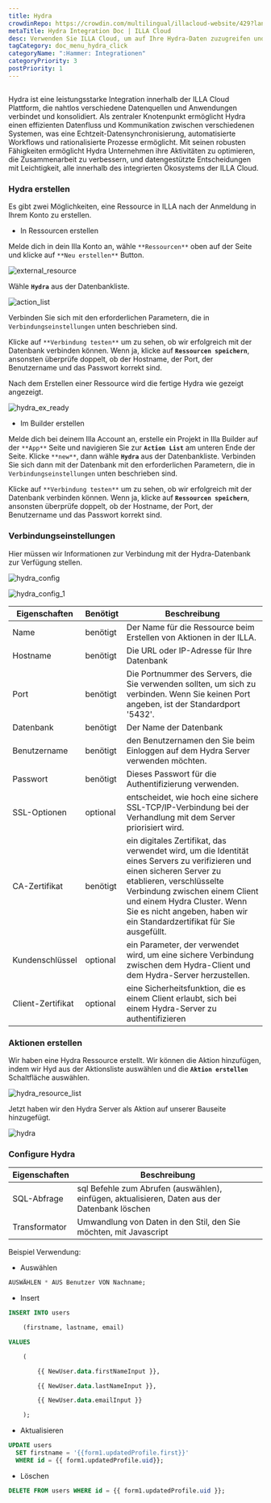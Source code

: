 ```yaml
---
title: Hydra
crowdinRepo: https://crowdin.com/multilingual/illacloud-website/429?languages=de&filter=basic&value=0
metaTitle: Hydra Integration Doc | ILLA Cloud
desc: Verwenden Sie ILLA Cloud, um auf Ihre Hydra-Daten zuzugreifen und mit ihnen zu arbeiten. Apps erstellen, die Daten abfragen, bearbeiten und anzeigen können.
tagCategory: doc_menu_hydra_click
categoryName: ":Hammer: Integrationen"
categoryPriority: 3
postPriority: 1
---
```


## <h2 hidden>Was ist Hydra?</h2>

Hydra ist eine leistungsstarke Integration innerhalb der ILLA Cloud Plattform, die nahtlos verschiedene Datenquellen und Anwendungen verbindet und konsolidiert. Als zentraler Knotenpunkt ermöglicht Hydra einen effizienten Datenfluss und Kommunikation zwischen verschiedenen Systemen, was eine Echtzeit-Datensynchronisierung, automatisierte Workflows und rationalisierte Prozesse ermöglicht. Mit seinen robusten Fähigkeiten ermöglicht Hydra Unternehmen ihre Aktivitäten zu optimieren, die Zusammenarbeit zu verbessern, und datengestützte Entscheidungen mit Leichtigkeit, alle innerhalb des integrierten Ökosystems der ILLA Cloud.

### Hydra erstellen

Es gibt zwei Möglichkeiten, eine Ressource in ILLA nach der Anmeldung in Ihrem Konto zu erstellen.

-   In Ressourcen erstellen

Melde dich in dein Illa Konto an, wähle `**Ressourcen**` oben auf der Seite und klicke auf `**Neu erstellen**` Button.

![external_resource](https://cdn.illacloud.com/official-website/img/docs/external_resource.png)

Wähle **`Hydra`** aus der Datenbankliste.

![action_list](https://cdn.illacloud.com/official-website/img/docs/action_list.png)

Verbinden Sie sich mit den erforderlichen Parametern, die in `Verbindungseinstellungen` unten beschrieben sind.

Klicke auf `**Verbindung testen**` um zu sehen, ob wir erfolgreich mit der Datenbank verbinden können. Wenn ja, klicke auf **`Ressourcen speichern`**, ansonsten überprüfe doppelt, ob der Hostname, der Port, der Benutzername und das Passwort korrekt sind.

Nach dem Erstellen einer Ressource wird die fertige Hydra wie gezeigt angezeigt.

![hydra_ex_ready](https://cdn.illacloud.com/official-website/img/official-site/intergration/hydra_ex_ready.jpeg)

-   Im Builder erstellen

Melde dich bei deinem Illa Account an, erstelle ein Projekt in Illa Builder auf der `**App**` Seite und navigieren Sie zur **`Action List`** am unteren Ende der Seite. Klicke `**new**`, dann wähle **`Hydra`** aus der Datenbankliste. Verbinden Sie sich dann mit der Datenbank mit den erforderlichen Parametern, die in `Verbindungseinstellungen` unten beschrieben sind.

Klicke auf `**Verbindung testen**` um zu sehen, ob wir erfolgreich mit der Datenbank verbinden können. Wenn ja, klicke auf **`Ressourcen speichern`**, ansonsten überprüfe doppelt, ob der Hostname, der Port, der Benutzername und das Passwort korrekt sind.

### Verbindungseinstellungen

Hier müssen wir Informationen zur Verbindung mit der Hydra-Datenbank zur Verfügung stellen.

![hydra_config](https://cdn.illacloud.com/official-website/img/official-site/intergration/hydra_config.jpeg)

![hydra_config_1](https://cdn.illacloud.com/official-website/img/official-site/intergration/hydra_config_1.jpeg)

| Eigenschaften           | Benötigt | Beschreibung                                                                                                                                                                                                                                                                                   |
| ----------------------- | -------- | ---------------------------------------------------------------------------------------------------------------------------------------------------------------------------------------------------------------------------------------------------------------------------------------------- |
| Name                    | benötigt | Der Name für die Ressource beim Erstellen von Aktionen in der ILLA.                                                                                                                                                                                                                            |
| Hostname                | benötigt | Die URL oder IP-Adresse für Ihre Datenbank                                                                                                                                                                                                                                                     |
| Port                    | benötigt | Die Portnummer des Servers, die Sie verwenden sollten, um sich zu verbinden. Wenn Sie keinen Port angeben, ist der Standardport '5432'.                                                                                                                                                        |
| Datenbank               | benötigt | Der Name der Datenbank                                                                                                                                                                                                                                                                         |
| Benutzername            | benötigt | den Benutzernamen den Sie beim Einloggen auf dem Hydra Server verwenden möchten.                                                                                                                                                                                                               |
| Passwort                | benötigt | Dieses Passwort für die Authentifizierung verwenden.                                                                                                                                                                                                                                           |
| SSL-Optionen            | optional | entscheidet, wie hoch eine sichere SSL-TCP/IP-Verbindung bei der Verhandlung mit dem Server priorisiert wird.                                                                                                                                                                                  |
| CA-Zertifikat           | benötigt | ein digitales Zertifikat, das verwendet wird, um die Identität eines Servers zu verifizieren und einen sicheren Server zu etablieren, verschlüsselte Verbindung zwischen einem Client und einem Hydra Cluster. Wenn Sie es nicht angeben, haben wir ein Standardzertifikat für Sie ausgefüllt. |
| Kundenschlüssel         | optional | ein Parameter, der verwendet wird, um eine sichere Verbindung zwischen dem Hydra-Client und dem Hydra-Server herzustellen.                                                                                                                                                                     |
| Client-Zertifikat       | optional | eine Sicherheitsfunktion, die es einem Client erlaubt, sich bei einem Hydra-Server zu authentifizieren                                                                                                                                                                                         |

### Aktionen erstellen

Wir haben eine Hydra Ressource erstellt. Wir können die Aktion hinzufügen, indem wir Hyd aus der Aktionsliste auswählen und die **`Aktion erstellen`** Schaltfläche auswählen.

![hydra_resource_list](https://cdn.illacloud.com/official-website/img/official-site/intergration/hydra_resource_list.jpeg)

Jetzt haben wir den Hydra Server als Aktion auf unserer Bauseite hinzugefügt.

![hydra](https://cdn.illacloud.com/official-website/img/official-site/intergration/hydra.jpeg)

### Configure Hydra

| Eigenschaften  | Beschreibung                                                                                  |
| -------------- | --------------------------------------------------------------------------------------------- |
| SQL-Abfrage    | sql Befehle zum Abrufen (auswählen), einfügen, aktualisieren, Daten aus der Datenbank löschen |
| Transformator  | Umwandlung von Daten in den Stil, den Sie möchten, mit Javascript                             |

Beispiel Verwendung:

-   Auswählen

```sql
AUSWÄHLEN * AUS Benutzer VON Nachname;
```

-   Insert

```sql
INSERT INTO users

	(firstname, lastname, email)

VALUES

	(

		{{ NewUser.data.firstNameInput }},

		{{ NewUser.data.lastNameInput }},

		{{ NewUser.data.emailInput }}

	);
```

-   Aktualisieren

```sql
UPDATE users
  SET firstname = '{{form1.updatedProfile.first}}'
  WHERE id = {{ form1.updatedProfile.uid}};
```

-   Löschen

```sql
DELETE FROM users WHERE id = {{ form1.updatedProfile.uid }};
```
